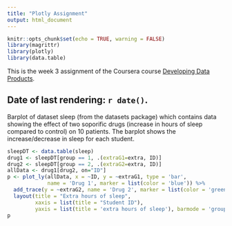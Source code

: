 ```yaml
---
title: "Plotly Assignment"
output: html_document
---
```


```r
knitr::opts_chunk$set(echo = TRUE, warning = FALSE)
library(magrittr)
library(plotly)
library(data.table)
```

This is the week 3 assignment of the Coursera course [Developing Data Products](https://www.coursera.org/learn/data-products/home/welcome).


## Date of last rendering: `r date()`.

Barplot of dataset sleep (from the datasets package) which contains data showing the effect of two soporific drugs (increase in hours of sleep compared to control) on 10 patients. The barplot shows the increase/decrease in sleep for each student.

```r
sleepDT <- data.table(sleep)
drug1 <- sleepDT[group == 1, .(extraG1=extra, ID)]
drug2 <- sleepDT[group == 2, .(extraG2=extra, ID)]
allData <- drug1[drug2, on="ID"]
p <- plot_ly(allData, x = ~ID, y = ~extraG1, type = 'bar',
             name = 'Drug 1', marker = list(color = 'blue')) %>%
  add_trace(y = ~extraG2, name = 'Drug 2', marker = list(color = 'green')) %>%
  layout(title = "Extra hours of sleep",
         xaxis = list(title = "Student ID"),
         yaxis = list(title = 'extra hours of sleep'), barmode = 'group')
p
```


